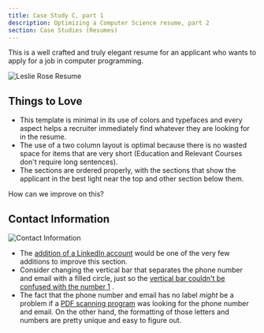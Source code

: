 ```yaml
---
title: Case Study C, part 1
description: Optimizing a Computer Science resume, part 2
section: Case Studies (Resumes)
---
```

 
This is a well crafted and truly elegant resume for an applicant who wants to apply for a job in computer programming. 

![Leslie Rose Resume](./assets/cs1/leslie-rose.jpg)

## Things to Love

* This template is minimal in its use of colors and typefaces and every aspect helps a recruiter immediately find whatever they are looking for in the resume. 
* The use of a two column layout is optimal because there is no wasted space for items that are very short (Education and Relevant Courses don't require long sentences). 
* The sections are ordered properly, with the sections that show the applicant in the best light near the top and other section below them.

How can we improve on this?

## Contact Information

![Contact Information](./assets/cs1/contact-info.jpg)

* The [addition of a LinkedIn account](/resume/tips/use-linkedin) would be one of the very few additions to improve this section. 
* Consider changing the vertical bar that separates the phone number and email with a filled circle, just so the [vertical bar couldn't be confused with the number 1](/resume/tips/keep-it-readable) .
* The fact that the phone number and email has no label *might* be a problem if a [PDF scanning program](/resume/tips/no-icons-or-graphics) was looking for the phone number and email. On the other hand, the formatting of those letters and numbers are pretty unique and easy to figure out.
